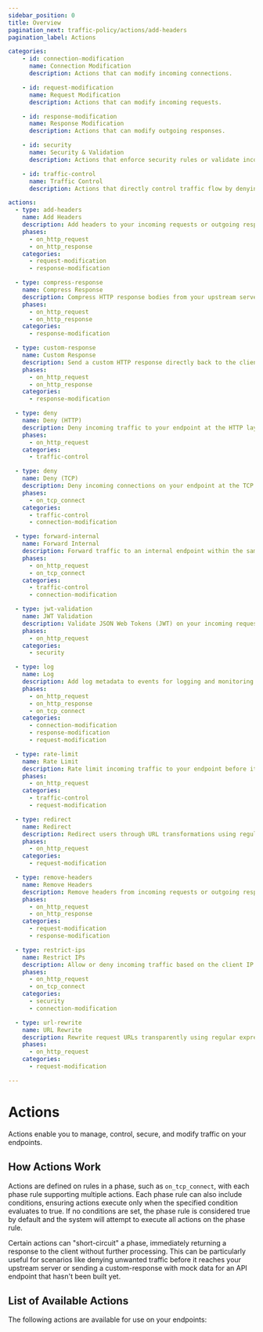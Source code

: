 ```yaml
---
sidebar_position: 0
title: Overview
pagination_next: traffic-policy/actions/add-headers
pagination_label: Actions

categories:
    - id: connection-modification
      name: Connection Modification
      description: Actions that can modify incoming connections.

    - id: request-modification
      name: Request Modification
      description: Actions that can modify incoming requests.

    - id: response-modification
      name: Response Modification
      description: Actions that can modify outgoing responses.

    - id: security
      name: Security & Validation
      description: Actions that enforce security rules or validate incoming requests.

    - id: traffic-control
      name: Traffic Control
      description: Actions that directly control traffic flow by denying, forwarding, or restricting access.

actions:
  - type: add-headers
    name: Add Headers
    description: Add headers to your incoming requests or outgoing responses.
    phases:
      - on_http_request
      - on_http_response
    categories:
      - request-modification
      - response-modification

  - type: compress-response
    name: Compress Response
    description: Compress HTTP response bodies from your upstream server.
    phases:
      - on_http_request
      - on_http_response
    categories:
      - response-modification

  - type: custom-response
    name: Custom Response
    description: Send a custom HTTP response directly back to the client.
    phases:
      - on_http_request
      - on_http_response
    categories:
      - response-modification

  - type: deny
    name: Deny (HTTP)
    description: Deny incoming traffic to your endpoint at the HTTP layer.
    phases:
      - on_http_request
    categories:
      - traffic-control

  - type: deny
    name: Deny (TCP)
    description: Deny incoming connections on your endpoint at the TCP layer.
    phases:
      - on_tcp_connect
    categories:
      - traffic-control
      - connection-modification

  - type: forward-internal
    name: Forward Internal
    description: Forward traffic to an internal endpoint within the same ngrok account.
    phases:
      - on_http_request
      - on_tcp_connect
    categories:
      - traffic-control
      - connection-modification

  - type: jwt-validation
    name: JWT Validation
    description: Validate JSON Web Tokens (JWT) on your incoming requests.
    phases:
      - on_http_request
    categories:
      - security

  - type: log
    name: Log
    description: Add log metadata to events for logging and monitoring.
    phases:
      - on_http_request
      - on_http_response
      - on_tcp_connect
    categories:
      - connection-modification
      - response-modification
      - request-modification

  - type: rate-limit
    name: Rate Limit
    description: Rate limit incoming traffic to your endpoint before it hits your upstream servers.
    phases:
      - on_http_request
    categories:
      - traffic-control
      - request-modification

  - type: redirect
    name: Redirect
    description: Redirect users through URL transformations using regular expressions.
    phases:
      - on_http_request
    categories:
      - request-modification

  - type: remove-headers
    name: Remove Headers
    description: Remove headers from incoming requests or outgoing responses.
    phases:
      - on_http_request
      - on_http_response
    categories:
      - request-modification
      - response-modification

  - type: restrict-ips
    name: Restrict IPs
    description: Allow or deny incoming traffic based on the client IP.
    phases:
      - on_http_request
      - on_tcp_connect
    categories:
      - security
      - connection-modification

  - type: url-rewrite
    name: URL Rewrite
    description: Rewrite request URLs transparently using regular expressions.
    phases:
      - on_http_request
    categories:
      - request-modification

---
```



# Actions

Actions enable you to manage, control, secure, and modify traffic on your endpoints.

## How Actions Work

Actions are defined on rules in a phase, such as `on_tcp_connect`, with each phase rule supporting 
multiple actions. Each phase rule can also include conditions, ensuring actions execute only when 
the specified condition evaluates to true. If no conditions are set, the phase rule is considered 
true by default and the system will attempt to execute all actions on the phase rule.

Certain actions can "short-circuit" a phase, immediately returning a response to the client without further 
processing. This can be particularly useful for scenarios like denying unwanted traffic before it reaches your upstream 
server or sending a custom-response with mock data for an API endpoint that hasn't been built yet.

## List of Available Actions

The following actions are available for use on your endpoints:

<ActionHub actions={frontMatter.actions} categories={frontMatter.categories} />
